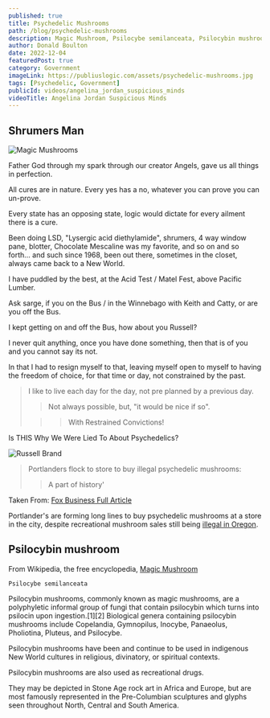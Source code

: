 ```yaml
---
published: true
title: Psychedelic Mushrooms
path: /blog/psychedelic-mushrooms
description: Magic Mushroom, Psilocybe semilanceata, Psilocybin mushrooms, commonly known as magic mushrooms.
author: Donald Boulton
date: 2022-12-04
featuredPost: true
category: Government
imageLink: https://publiuslogic.com/assets/psychedelic-mushrooms.jpg
tags: [Psychedelic, Government]
publicId: videos/angelina_jordan_suspicious_minds
videoTitle: Angelina Jordan Suspicious Minds
---
```


## Shrumers Man

![Magic Mushrooms](../../../static/img/magic-mushrooms.jpg)

Father God through my spark through our creator Angels, gave us all things in perfection. 

All cures are in nature. Every yes has a no, whatever you can prove you can un-prove. 

Every state has an opposing state, logic would dictate for every ailment there is a cure. 

Been doing LSD, "Lysergic acid diethylamide", shrumers, 4 way window pane, blotter, Chocolate Mescaline was my favorite, and so on and so forth... and such since 1968, been out there, sometimes in the closet, always came back to a New World.

I have puddled by the best, at the Acid Test / Matel Fest, above Pacific Lumber. 

Ask sarge, if you on the Bus / in the Winnebago with Keith and Catty, or are you off the Bus. 

I kept getting on and off the Bus, how about you Russell?

I never quit anything, once you have done something, then that is of you and you cannot say its not. 

In that I had to resign myself to that, leaving myself open to myself to having the freedom of choice, for that time or day, not constrained by the past.

> I like to live each day for the day, not pre planned by a previous day. 
>
> > Not always possible, but, "it would be nice if so".
>
> > > With Restrained Convictions!

<Section>

<LeftText>Is THIS Why We Were Lied To About Psychedelics?</LeftText>
<ColumnGridTwo>
<Left>
<UserProfile buttonLink="https://russellbrand.locals.com/" title="Psychedelics" titleLink="https://russellbrand.locals.com/" link="https://www.youtube.com/@RussellBrand" description="@RussellBrand">

![Russell Brand](../../../static/img/russell-brand-thumb.jpg)

</UserProfile>
</Left>
<VideoWrapper>
<YouTube youTubeId="qwh1SqWxW3E" autoPlay="true" />
</VideoWrapper>
</ColumnGridTwo>

</Section>

<Section>

> Portlanders flock to store to buy illegal psychedelic mushrooms: 
>
> > A part of history'

Taken From: [Fox Business Full Article](https://www.foxbusiness.com/retail/portlanders-flock-store-buy-illegal-psychedelic-mushrooms-part-history)

Portlander's are forming long lines to buy psychedelic mushrooms at a store in the city, despite recreational mushroom sales still being [illegal in Oregon](https://www.foxbusiness.com/category/fox-news-oregon).

</Section>

<Section>

## Psilocybin mushroom

</Section>

<Section>

From Wikipedia, the free encyclopedia, [Magic Mushroom](https://en.wikipedia.org/wiki/Psilocybin_mushroom)

`Psilocybe semilanceata`

Psilocybin mushrooms, commonly known as magic mushrooms, are a polyphyletic informal group of fungi that contain psilocybin which turns into psilocin upon ingestion.[1][2] Biological genera containing psilocybin mushrooms include Copelandia, Gymnopilus, Inocybe, Panaeolus, Pholiotina, Pluteus, and Psilocybe. 

Psilocybin mushrooms have been and continue to be used in indigenous New World cultures in religious, divinatory, or spiritual contexts. 

Psilocybin mushrooms are also used as recreational drugs. 

They may be depicted in Stone Age rock art in Africa and Europe, but are most famously represented in the Pre-Columbian sculptures and glyphs seen throughout North, Central and South America.

</Section>

<WavyHr className="mt-1 mb-1 text-fuchsia-600" />
